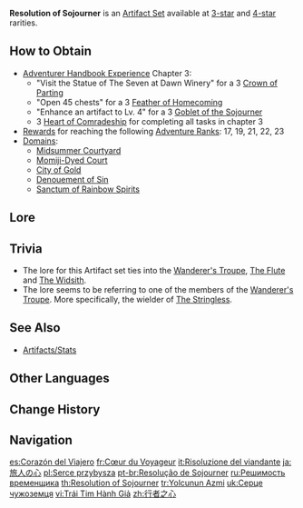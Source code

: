 {{Artifact Set Infobox
|id        = 201
|flower    = Heart of Comradeship
|plume     = Feather of Homecoming
|sands     = Sundial of the Sojourner
|goblet    = Goblet of the Sojourner
|circlet   = Crown of Parting
|2pcBonus  = [[ATK]] +18%.
|4pcBonus  = Increases [[Charged Attack]] [[CRIT Rate]] by 30%.
|source3.1 = [[Adventurer Handbook#Experience|Adventurer Handbook Experience]]
|source3.2 = [[Adventure Rank/Adventurers' Guild Rewards|Adventure Rank Rewards]]
|source3.3 = [[Midsummer Courtyard]]
|source3.4 = [[Momiji-Dyed Court]]
|source3.5 = [[City of Gold]]
|source3.6 = [[Denouement of Sin]]
|source3.7 = [[Sanctum of Rainbow Spirits]]
|source4.1 = [[Midsummer Courtyard]]
|source4.2 = [[Momiji-Dyed Court]]
|source4.3 = [[City of Gold]]
|source4.4 = [[Denouement of Sin]]
|source4.5 = [[Sanctum of Rainbow Spirits]]
|eff_att1  = ATK Increase
|eff_att2  = CRIT Rate
|eff_att3  = Charged Attack DMG Increase
}}
'''Resolution of Sojourner''' is an [[Artifact Set]] available at [[:Category:3-Star Artifacts|3-star]] and [[:Category:4-Star Artifacts|4-star]] rarities.

==How to Obtain==
* [[Adventurer Handbook#Experience|Adventurer Handbook Experience]] Chapter 3:
** "Visit the Statue of The Seven at Dawn Winery" for a 3{{star}} [[Crown of Parting]]
** "Open 45 chests" for a 3{{star}} [[Feather of Homecoming]]
** "Enhance an artifact to Lv. 4" for a 3{{star}} [[Goblet of the Sojourner]]
** 3{{star}} [[Heart of Comradeship]] for completing all tasks in chapter 3
* [[Adventure Rank/Adventurers' Guild Rewards|Rewards]] for reaching the following [[Adventure Rank]]s: 17, 19, 21, 22, 23
* [[Domain]]s:
** [[Midsummer Courtyard]]
** [[Momiji-Dyed Court]]
** [[City of Gold]]
** [[Denouement of Sin]]
** [[Sanctum of Rainbow Spirits]]

==Lore==
{{Artifact Lore}}

==Trivia==
* The lore for this Artifact set ties into the [[Wanderer's Troupe]], [[The Flute]] and [[The Widsith]].
*The lore seems to be referring to one of the members of the [[Wanderer's Troupe]]. More specifically, the wielder of [[The Stringless]].

==See Also==
*[[Artifacts/Stats]]

==Other Languages==
{{Other Languages
|en      = Resolution of Sojourner
|zhs     = 行者之心
|zhs_rm  = Xíngzhě zhī Xīn
|zht     = 行者之心
|zht_rm  = Xíngzhě zhī Xīn
|zh_tl   = Heart of the Sojourner
|ja      = 旅人の心
|ja_rm   = Tabibito no Kokoro
|ja_tl   = Heart of the Traveler
|ko      = 행자의 마음
|ko_rm   = Haengja-ui Ma'eum
|ko_tl   = Heart of the Traveler
|es      = Corazón del Viajero
|es_tl   = Heart of the Traveler (M)
|fr      = Cœur du Voyageur
|fr_tl   = Heart of the Traveler (M)
|ru      = Решимость временщика
|ru_tl   = Resolution of Timeserver
|th      = Resolution of Sojourner
|vi      = Trái Tim Hành Giả
|vi_tl   = Heart of the Traveler
|de      = Fernweh
|de_tl   = {{w|Wanderlust}}
|de_note = {{de|Fernweh|lit=Remoteness sickness}} is the desire to travel the world, the antonym of homesickness.
|id      = Resolution of Sojourner
|pt      = Resolução de Sojourner
|pt_tl   = Resolution of Sojourner
|tr      = Yolcunun Azmi
|tr_tl   = Sojourner's Perseverance
|it      = Risoluzione del viandante
|it_tl   = Wayfarer's Resolution
}}

==Change History==
{{Change History|1.0}}

==Navigation==
{{Artifact Navbox}}

[[es:Corazón del Viajero]]
[[fr:Cœur du Voyageur]]
[[it:Risoluzione del viandante]]
[[ja:旅人の心]]
[[pl:Serce przybysza]]
[[pt-br:Resolução de Sojourner]]
[[ru:Решимость временщика]]
[[th:Resolution of Sojourner]]
[[tr:Yolcunun Azmi]]
[[uk:Серце чужоземця]]
[[vi:Trái Tim Hành Giả]]
[[zh:行者之心]]